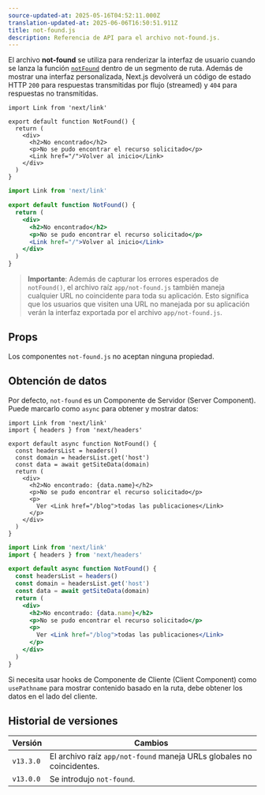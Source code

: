 ```yaml
---
source-updated-at: 2025-05-16T04:52:11.000Z
translation-updated-at: 2025-06-06T16:50:51.911Z
title: not-found.js
description: Referencia de API para el archivo not-found.js.
---
```


El archivo **not-found** se utiliza para renderizar la interfaz de usuario cuando se lanza la función [`notFound`](/docs/app/api-reference/functions/not-found) dentro de un segmento de ruta. Además de mostrar una interfaz personalizada, Next.js devolverá un código de estado HTTP `200` para respuestas transmitidas por flujo (streamed) y `404` para respuestas no transmitidas.

```tsx filename="app/not-found.tsx" switcher
import Link from 'next/link'

export default function NotFound() {
  return (
    <div>
      <h2>No encontrado</h2>
      <p>No se pudo encontrar el recurso solicitado</p>
      <Link href="/">Volver al inicio</Link>
    </div>
  )
}
```

```jsx filename="app/blog/not-found.js" switcher
import Link from 'next/link'

export default function NotFound() {
  return (
    <div>
      <h2>No encontrado</h2>
      <p>No se pudo encontrar el recurso solicitado</p>
      <Link href="/">Volver al inicio</Link>
    </div>
  )
}
```

> **Importante**: Además de capturar los errores esperados de `notFound()`, el archivo raíz `app/not-found.js` también maneja cualquier URL no coincidente para toda su aplicación. Esto significa que los usuarios que visiten una URL no manejada por su aplicación verán la interfaz exportada por el archivo `app/not-found.js`.

## Props

Los componentes `not-found.js` no aceptan ninguna propiedad.

## Obtención de datos

Por defecto, `not-found` es un Componente de Servidor (Server Component). Puede marcarlo como `async` para obtener y mostrar datos:

```tsx filename="app/not-found.tsx" switcher
import Link from 'next/link'
import { headers } from 'next/headers'

export default async function NotFound() {
  const headersList = headers()
  const domain = headersList.get('host')
  const data = await getSiteData(domain)
  return (
    <div>
      <h2>No encontrado: {data.name}</h2>
      <p>No se pudo encontrar el recurso solicitado</p>
      <p>
        Ver <Link href="/blog">todas las publicaciones</Link>
      </p>
    </div>
  )
}
```

```jsx filename="app/not-found.jsx" switcher
import Link from 'next/link'
import { headers } from 'next/headers'

export default async function NotFound() {
  const headersList = headers()
  const domain = headersList.get('host')
  const data = await getSiteData(domain)
  return (
    <div>
      <h2>No encontrado: {data.name}</h2>
      <p>No se pudo encontrar el recurso solicitado</p>
      <p>
        Ver <Link href="/blog">todas las publicaciones</Link>
      </p>
    </div>
  )
}
```

Si necesita usar hooks de Componente de Cliente (Client Component) como `usePathname` para mostrar contenido basado en la ruta, debe obtener los datos en el lado del cliente.

## Historial de versiones

| Versión   | Cambios                                             |
| --------- | --------------------------------------------------- |
| `v13.3.0` | El archivo raíz `app/not-found` maneja URLs globales no coincidentes. |
| `v13.0.0` | Se introdujo `not-found`.                           |